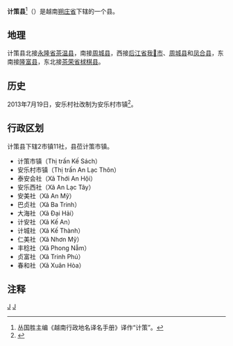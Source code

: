 {{Infobox Settlement
|name                   = 计策县
|settlement_type        = 县
|official_name          = 
|other_name             = 
|native_name            = {{lang|vi|Huyện Kế Sách}}
|nickname               = 
|motto                  = 
|image_skyline          = Đường 3-2, TT. Kế Sách.jpg
|imagesize              = 
|image_caption          = 
|image_flag             = 
|flag_size              = 
|image_seal             = 
|seal_size              = 
|image_shield           = 
|shield_size            = 
|image_blank_emblem     = 
|blank_emblem_size      = 
|image_map              = {{Infobox mapframe|frame-width=250|zoom=10}}
|mapsize                = 
|map_caption            = 
|image_map1             = 
|mapsize1               = 
|map_caption1           = 
|pushpin_map            = Vietnam
|pushpin_label_position = bottom
|pushpin_map_caption    = 
|pushpin_map1           = 
|pushpin_label_position1= 
|pushpin_map_caption1   = 
|subdivision_type       = 国家
|subdivision_name       = {{flag|Vietnam}}
|subdivision_type1      = [[越南行政区划|省]]
|subdivision_name1      = [[朔庄省|朔庄省]]
|subdivision_type2      = 行政区划
|subdivision_name2      = 2市镇11社
|subdivision_type3      = 
|subdivision_name3      = 
|seat_type              = 县莅
|seat                   = {{link-vi|计策市镇|Kế Sách (thị trấn)}}
|government_type        = 
|leader_title           = 
|leader_name            = 
|leader_title1          = 
|leader_name1           = 
|established_title      = 
|established_date       = 
|area_magnitude         = 
|unit_pref              = 
|area_footnotes         = 
|area_total_km2         = 352.83
|area_land_km2          = 
|area_water_km2         = 
|area_water_percent     = 
|area_urban_km2         = 
|area_metro_km2         = 
|population_as_of       = 2019年
|population_footnotes   = 
|population_note        = 
|population_total       = 149174
|population_density_km2 = auto
|population_metro             = 
|population_density_metro_km2 = 
|population_urban             = 
|population_density_urban_km2 = 
|timezone               = [[越南标准时间|越南标准时间]]
|utc_offset             = +7
|elevation_footnotes    = 
|elevation_m            = 
|coor_type              = 
|coordinates            = 
|postal_code_type       = 
|postal_code            = 
|area_code              = 
|website                = [https://kesach.soctrang.gov.vn 计策县电子信息门户网站]
|footnotes              = 
}}
'''计策县'''<ref>丛国胜主编《越南行政地名译名手册》译作“计策”。</ref>（{{vie|v='''Huyện Kế Sách'''}}）是越南[[朔庄省|朔庄省]]下辖的一个县。

==地理==
计策县北接[[永隆省|永隆省]][[茶温县|茶温县]]，南接[[周城县_(朔庄省)|周城县]]，西接[[后江省|后江省]][[我𠤩市|我𠤩市]]、[[周城县_(后江省)|周城县]]和[[凤合县|凤合县]]，东南接[[隆富县|隆富县]]，东北接[[茶荣省|茶荣省]][[梂棋县|梂棋县]]。

==历史==
2013年7月19日，安乐村社改制为安乐村市镇<ref>{{Cite web |url=https://thuvienphapluat.vn/van-ban/Xay-dung-Do-thi/Nghi-quyet-87-NQ-CP-nam-2013-thanh-lap-thi-tran-An-Lac-Thon-tinh-Soc-Trang-201617.aspx |title=Nghị quyết 87/NQ-CP năm 2013 thành lập thị trấn An Lạc Thôn thuộc huyện Kế Sách, tỉnh Sóc Trăng do Chính phủ ban hành |accessdate=2020-04-21 |archive-date=2020-07-04 |archive-url=https://web.archive.org/web/20200704041550/https://thuvienphapluat.vn/van-ban/Xay-dung-Do-thi/Nghi-quyet-87-NQ-CP-nam-2013-thanh-lap-thi-tran-An-Lac-Thon-tinh-Soc-Trang-201617.aspx |dead-url=no }}</ref>。

==行政区划==
计策县下辖2市镇11社，县莅计策市镇。
*计策市镇（Thị trấn Kế Sách）
*安乐村市镇（Thị trấn An Lạc Thôn）
*泰安会社（Xã Thới An Hội）
*安乐西社（Xã An Lạc Tây）
*安美社（Xã An Mỹ）
*巴贞社（Xã Ba Trinh）
*大海社（Xã Đại Hải）
*计安社（Xã Kế An）
*计城社（Xã Kế Thành）
*仁美社（Xã Nhơn Mỹ）
*丰稔社（Xã Phong Nẫm）
*贞富社（Xã Trinh Phú）
*春和社（Xã Xuân Hòa）

==注释==
{{reflist}}

{{朔庄省行政区划}}
{{越南九龙江三角洲之县市镇区域划分}}

[[Category:越南县份|J]]
[[Category:朔庄省|J]]